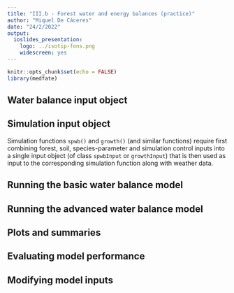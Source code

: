 ```yaml
---
title: "III.b - Forest water and energy balances (practice)"
author: "Miquel De Cáceres"
date: "24/2/2022"
output: 
  ioslides_presentation:
    logo: ../isotip-fons.png
    widescreen: yes
---
```


```r
knitr::opts_chunk$set(echo = FALSE)
library(medfate)
```


## Water balance input object

## Simulation input object

Simulation functions `spwb()` and `growth()` (and similar functions) require first combining forest, soil, species-parameter and simulation control inputs into a single input object (of class `spwbInput` or `growthInput`) that is then used as input to the corresponding simulation function along with weather data. 


## Running the basic water balance model
## Running the advanced water balance model
## Plots and summaries
## Evaluating model performance
## Modifying model inputs

